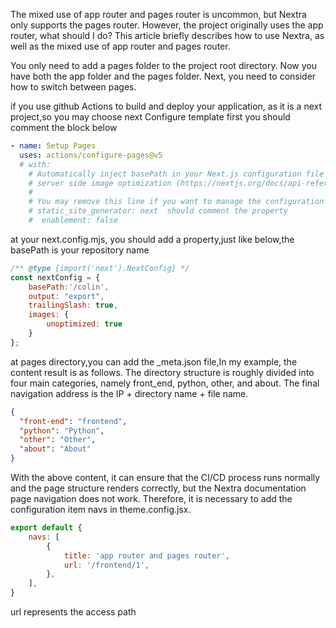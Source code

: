 The mixed use of app router and pages router is uncommon, but Nextra only supports the pages router. However, the project originally uses the app router, what should I do?
This article briefly describes how to use Nextra, as well as the mixed use of app router and pages router.

You only need to add a pages folder to the project root directory. Now you have both the app folder and the pages folder. Next, you need to consider how to switch between pages.

if you use github Actions to build and deploy your application, as it is a next project,so you may choose next Configure template
first you should comment the block below

```yaml
- name: Setup Pages
  uses: actions/configure-pages@v5
  # with:
    # Automatically inject basePath in your Next.js configuration file and disable
    # server side image optimization (https://nextjs.org/docs/api-reference/next/image#unoptimized).
    #
    # You may remove this line if you want to manage the configuration yourself.
    # static_site_generator: next  should comment the property
    #  enablement: false
```
at your next.config.mjs, you should add a property,just like below,the basePath is your repository name

```javascript
/** @type {import('next').NextConfig} */
const nextConfig = {
    basePath:'/colin',
    output: "export",
    trailingSlash: true,
    images: {
        unoptimized: true
    }
};
```

at pages directory,you can add the _meta.json file,In my example, the content result is as follows.
The directory structure is roughly divided into four main categories, namely front_end, python, other, and about. The final navigation address is the IP + directory name + file name.

```json
{
  "front-end": "frontend",
  "python": "Python",
  "other": "Other",
  "about": "About"
}
```

With the above content, it can ensure that the CI/CD process runs normally and the page structure renders correctly, but the Nextra documentation page navigation does not work. Therefore, it is necessary to add the configuration item navs in theme.config.jsx.

```javascript
export default {
    navs: [
        {
            title: 'app router and pages router',
            url: '/frontend/1',
        },
    ],
}
```

url represents the access path